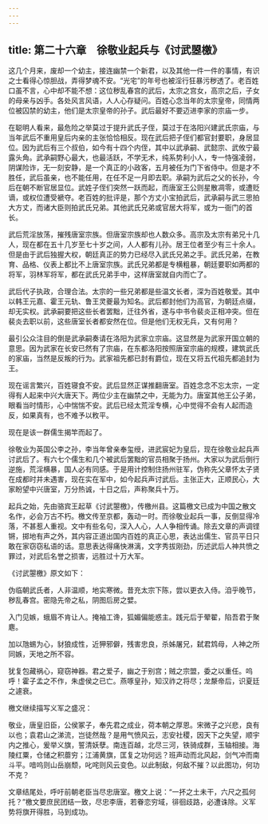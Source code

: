 ```yaml
---
---
---
```

title: 第二十六章　徐敬业起兵与《讨武曌檄》
---




这几个月来，废却一个幼主，接连幽禁一个新君，以及其他一件一件的事情，有识之士看得心惊胆战，弄得梦魂不安。“光宅”的年号也被淫行狂暴污秽透了。老百姓口虽不言，心中却不能不想：这位秽乱春宫的武后，太宗之宫女，高宗之后，子女的母亲与凶手。各处风言风语，人人心存疑问。百姓心念当年的太宗皇帝，同情两位被囚禁的幼主，他们是太宗皇帝的孙子。武后最好不要迈进李家的宗庙一步。

在聪明人看来，最危险之举莫过于提升武氏子侄，莫过于在洛阳兴建武氏宗庙，与当年武后不重用皇后内亲的主张恰恰相反。现在武后把子侄们都官封要职，身居显位。因为武后有三个叔伯，如今有十四个内侄，其中以武承嗣、武懿宗、武攸宁最露头角。武承嗣野心最大，也最活跃，不学无术，纯系势利小人，专一恃强凌弱，阴谋险诈，无一刻安静，是一个真正的小政客，五月被任为门下省侍中。但是才不胜任，武后虽亲，也不能任用，在任不足一月即去职。承嗣为武后之父的长孙，今后在朝不断官居显位。武姓子侄们突然一跃而起，而唐室王公则星散凋零，或遭贬谪，或权位遭受褫夺。老百姓的批评是，那个方丈小宝拍武后，武承嗣与武三思拍大方丈，而诸大臣则拍武氏兄弟。其他武氏兄弟或官居大将军，或为一衙门的首长。

武后荒淫放荡，摧残唐室宗族。但唐室宗族却也人数众多。高宗及太宗有弟兄十几人，现在都在五十几岁至七十岁之间，人人都有儿孙。居王位者至少有三十余人。但是由于武后独握大权，朝廷真正的势力已经尽入武氏兄弟之手。武氏兄弟，在教育、品格、仪表上都比不上唐室宗族。武氏兄弟都是专横粗暴，朝廷要职如两都的将军，羽林军将军，都在武氏兄弟手中，这样唐室就自内而亡了。

武后代子执政，合理合法。太宗的一些兄弟都是些温文长者，深为百姓敬爱。其中以韩王元嘉、霍王元轨、鲁王灵夔最为知名。武后都封他们为高官，为朝廷点缀，却无实权。武承嗣要把这些长者罢黜，迁往外省，遂与中书令裴炎正相冲突。但在裴炎去职以前，这些唐室长者都安然在位。但是他们无权无兵，又有何用？

最引公众注目的倒是武承嗣奏请在洛阳为武家立宗庙。这显然是为武家开国立朝的意思。因为武家在长安已然有了宗庙，在东都洛阳按照唐室宗庙的规模，建筑武氏的家庙，当然是反叛的行为。武家祖先都已封有爵位，现在又将五代祖先都追封为王。

现在谣言繁兴，百姓寝食不安。武后显然正谋推翻唐室。百姓念念不忘太宗，一定得有人起来中兴大唐天下。两位少主在幽禁之中，无能为力。唐室其他王公子弟，眼看当时情形，心中惴惴不安。武后已经太荒淫专横，心中觉得不会有人起而造反，如果真有，也不难予以敉平。

现在是该一群儒生揭竿而起了。

徐敬业为英国公李之孙，李当年曾亲奉玺绶，进武宸妃为皇后，现在徐敬业起兵声讨武后了。有六七个儒生和几个被武后罢黜的官员相聚于扬州。大家以为武后倒行逆施，荒淫横暴，国人必有同感。于是用计控制住扬州驻军，伪称先父章怀太子贤在成都时并未遇害，现在实在军中，如今起兵声讨武后。主张正大，正顺民心，大家盼望中兴唐室，万分热诚，十日之后，声称聚兵十万。

起兵之始，先由骆宾王起草《讨武曌檄》，传檄州县。这篇檄文已成为中国之散文名作，必会万古不朽。檄文传至京都，轰动一时。而徐敬业起兵一事，反倒显得冷落，不甚惹人重视。文中有些名句，深入人心，人人争相传诵。除去文章的声调铿锵，掷地有声之外，其内容正道出国内百姓的真正心思，表达出儒生、官员平日只敢在家窃窃私语的话。意思表达得痛快淋漓，文字秀拔刚劲，历述武后人神共愤之罪过，对武后名誉之损害，远胜过十万大军。

《讨武曌檄》原文如下：

伪临朝武氏者，人非温顺，地实寒微。昔充太宗下陈，尝以更衣入侍。洎乎晚节，秽乱春宫。密隐先帝之私，阴图后房之嬖。

入门见嫉，蛾眉不肯让人。掩袖工谗，狐媚偏能惑主。践元后于翚翟，陷吾君于聚麀。

加以虺蜴为心，豺狼成性，近狎邪僻，残害忠良，杀姊屠兄，弑君鸩母，人神之所同嫉，天地之所不容。

犹复包藏祸心，窥窃神器。君之爱子，幽之于别宫；贼之宗盟，委之以重任。呜呼！霍子孟之不作，朱虚侯之已亡。燕啄皇孙，知汉祚之将尽；龙漦帝后，识夏廷之遽衰。

檄文继续描写义军之盛况：

敬业，唐皇旧臣，公侯冢子，奉先君之成业，荷本朝之厚恩。宋微子之兴悲，良有以也；袁君山之涕流，岂徒然哉？是用气愤风云，志安社稷，因天下之失望，顺宇内之推心，爰举义旗，誓清妖孽。南连百越，北尽三河，铁骑成群，玉轴相接。海陵红粟，仓储之积蘼穷；江浦黄旗，匡复之功何远？班声动而北风起，剑气冲而南斗平。喑呜则山岳崩颓，叱咤则风云变色。以此制敌，何敌不摧？以此图功，何功不克？

文章结尾处，呼吁前朝老臣当尽忠唐室。檄文上说：“一抔之土未干，六尺之孤何托？”檄文要庶民团结一致，尽忠李唐，若眷恋穷域，徘徊歧路，必遭诛除。义军势将旗开得胜，马到成功。